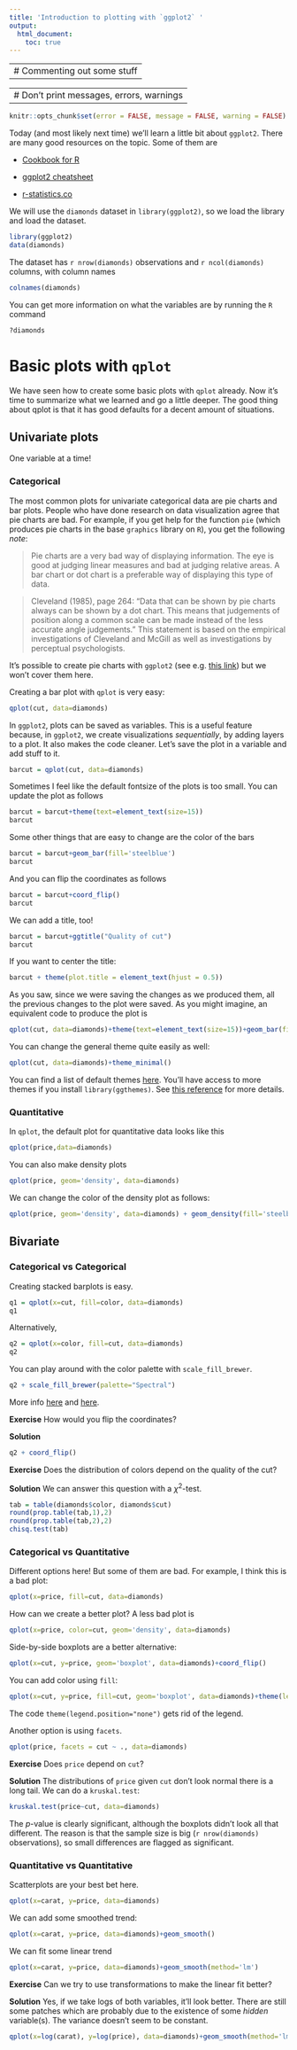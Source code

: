 ```yaml
---
title: 'Introduction to plotting with `ggplot2` '
output:
  html_document:
    toc: true
---
```


---
# Commenting out some stuff
---

---
# Don't print messages, errors, warnings
---
```r
knitr::opts_chunk$set(error = FALSE, message = FALSE, warning = FALSE)
```

Today (and most likely next time) we'll learn a little bit about `ggplot2`. There are many good resources on the topic. Some of them are 

* [Cookbook for R](http://www.cookbook-r.com/Graphs/)

* [ggplot2 cheatsheet](https://github.com/rstudio/cheatsheets/blob/master/data-visualization-2.1.pdf)

* [r-statistics.co](http://r-statistics.co/ggplot2-cheatsheet.html)

We will use the `diamonds` dataset in `library(ggplot2)`, so we load the library and load the dataset.

```r
library(ggplot2)
data(diamonds)
```

The dataset has `r nrow(diamonds)` observations and `r ncol(diamonds)` columns, with column names

```r
colnames(diamonds)
```

You can get more information on what the variables are by running the `R` command

```r
?diamonds
```

# Basic plots with `qplot`

We have seen how to create some basic plots with `qplot` already. Now it's time to summarize what we learned and go a little deeper. The good thing about qplot is that it has good defaults for a decent amount of situations.

## Univariate plots

One variable at a time!

### Categorical

The most common plots for univariate categorical data are pie charts and bar plots. People who have done research on data visualization agree that pie charts are bad. For example, if you get help for the function `pie` (which produces pie charts in the base `graphics` library on `R`), you get the following *note*:

> Pie charts are a very bad way of displaying information. The eye is good at judging linear measures and bad at judging relative areas. A bar chart or dot chart is a preferable way of displaying this type of data.

> Cleveland (1985), page 264: "Data that can be shown by pie charts always can be shown by a dot chart. This means that judgements of position along a common scale can be made instead of the less accurate angle judgements." This statement is based on the empirical investigations of Cleveland and McGill as well as investigations by perceptual psychologists.

It's possible to create pie charts with `ggplot2` (see e.g. [this link](https://stackoverflow.com/questions/20442693/how-to-use-ggplot2-to-generate-a-pie-graph)) but we won't cover them here.

Creating a bar plot with `qplot` is very easy:
```r
qplot(cut, data=diamonds)
```

In `ggplot2`, plots can be saved as variables. This is a useful feature because, in `ggplot2`, we create visualizations *sequentially*, by adding layers to a plot. It also makes the code cleaner. Let's save the plot in a variable and add stuff to it.

```r
barcut = qplot(cut, data=diamonds)
```

Sometimes I feel like the default fontsize of the plots is too small. You can update the plot as follows

```r
barcut = barcut+theme(text=element_text(size=15))
barcut
``` 

Some other things that are easy to change are the color of the bars

```r
barcut = barcut+geom_bar(fill='steelblue')
barcut
```

And you can flip the coordinates as follows

```r
barcut = barcut+coord_flip()
barcut
```

We can add a title, too!

```r
barcut = barcut+ggtitle("Quality of cut")
barcut 
```

If you want to center the title:

```r
barcut + theme(plot.title = element_text(hjust = 0.5))
```

As you saw, since we were saving the changes as we produced them, all the previous changes to the plot were saved. As you might imagine, an equivalent code to produce the plot is

```r
qplot(cut, data=diamonds)+theme(text=element_text(size=15))+geom_bar(fill='steelblue')+coord_flip()+ggtitle("Quality of cut")+ theme(plot.title = element_text(hjust = 0.5))
```

You can change the general theme quite easily as well:

```r
qplot(cut, data=diamonds)+theme_minimal()
```

You can find a list of default themes [here](https://ggplot2.tidyverse.org/reference/ggtheme.html). You'll have access to more themes if you install `library(ggthemes)`. See [this reference](http://www.sthda.com/english/wiki/ggplot2-themes-and-background-colors-the-3-elements) for more details. 

### Quantitative

In `qplot`, the default plot for quantitative data looks like this

```r
qplot(price,data=diamonds)
```

You can also make density plots

```r
qplot(price, geom='density', data=diamonds) 
```

We can change the color of the density plot as follows:

```r
qplot(price, geom='density', data=diamonds) + geom_density(fill='steelblue')
```

## Bivariate

### Categorical vs Categorical

Creating stacked barplots is easy.

```r
q1 = qplot(x=cut, fill=color, data=diamonds)
q1
```

Alternatively,

```r
q2 = qplot(x=color, fill=cut, data=diamonds)
q2 
```

You can play around with the color palette with `scale_fill_brewer`. 

```r
q2 + scale_fill_brewer(palette="Spectral")
```

More info [here](https://ggplot2.tidyverse.org/reference/scale_brewer.html) and [here](http://www.cookbook-r.com/Graphs/Colors_(ggplot2)/).

**Exercise** How would you flip the coordinates?

**Solution** 

```r
q2 + coord_flip()
```

**Exercise** Does the distribution of colors depend on the quality of the cut? 

**Solution** We can answer this question with a $\chi^2$-test.

```r
tab = table(diamonds$color, diamonds$cut)
round(prop.table(tab,1),2)
round(prop.table(tab,2),2)
chisq.test(tab)
```

### Categorical vs Quantitative

Different options here! But some of them are bad. For example, I think this is a bad plot:

```r
qplot(x=price, fill=cut, data=diamonds)
```

How can we create a better plot? A less bad plot is 

```r
qplot(x=price, color=cut, geom='density', data=diamonds)
```

Side-by-side boxplots are a better alternative:

```r
qplot(x=cut, y=price, geom='boxplot', data=diamonds)+coord_flip()
```

You can add color using `fill`:

```r
qplot(x=cut, y=price, fill=cut, geom='boxplot', data=diamonds)+theme(legend.position="none")+coord_flip()
```

The code `theme(legend.position="none")` gets rid of the legend. 

Another option is using `facets`.

```r
qplot(price, facets = cut ~ ., data=diamonds)
```

**Exercise** Does `price` depend on `cut`?

**Solution** The distributions of `price` given `cut` don't look normal there is a long tail. We can do a `kruskal.test`:

```r
kruskal.test(price~cut, data=diamonds)
```

The $p$-value is clearly significant, although the boxplots didn't look all that different. The reason is that the sample size is big (`r nrow(diamonds)` observations), so small differences are flagged as significant.


### Quantitative vs Quantitative

Scatterplots are your best bet here.

```r
qplot(x=carat, y=price, data=diamonds)
```

We can add some smoothed trend:

```r
qplot(x=carat, y=price, data=diamonds)+geom_smooth()
```

We can fit some linear trend

```r
qplot(x=carat, y=price, data=diamonds)+geom_smooth(method='lm')
```

**Exercise** Can we try to use transformations to make the linear fit better?

**Solution** Yes, if we take logs of both variables, it'll look better. There are still some patches which are probably due to the existence of some *hidden* variable(s). The variance doesn't seem to be constant.

```r
qplot(x=log(carat), y=log(price), data=diamonds)+geom_smooth(method='lm')
```

